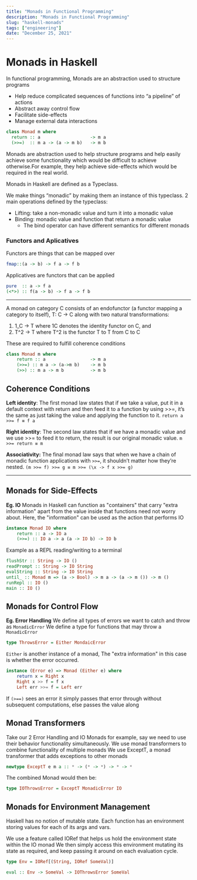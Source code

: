 ```yaml
---
title: "Monads in Functional Programming"
description: "Monads in Functional Programming"
slug: "haskell-monads"
tags: ["engineering"]
date: "December 25, 2021"
---
```


# Monads in Haskell

In functional programming, Monads are an abstraction used to structure programs

- Help reduce complicated sequences of functions into “a pipeline” of actions
- Abstract away control flow
- Facilitate side-effects
- Manage external data interactions

```haskell
class Monad m where
  return :: a					-> m a
  (>>=)  :: m a -> (a -> m b) 	-> m b
```

Monads are abstraction used to help structure programs and help easily achieve
some functionality which would be difficult to achieve otherwise.For example,
they help achieve side-effects which would be required in the real world.

Monads in Haskell are defined as a Typeclass.

We make things “monadic” by making them an instance of this typeclass. 2 main
operations defined by the typeclass:

- Lifting: take a non-monadic value and turn it into a monadic value
- Binding: monadic value and function that return a monadic value
  - The bind operator can have different semantics for different monads

### Functors and Aplicatives

Functors are things that can be mapped over

```haskell
fmap::(a -> b) -> f a -> f b
```

Applicatives are functors that can be applied

```haskell
pure  :: a -> f a
(<*>) :: f(a -> b) -> f a -> f b
```

---

A monad on category C consists of an endofunctor (a functor mapping a category
to itself), T: C -> C along with two natural transformations:

1. 1_C -> T where 1C denotes the identity functor on C, and
2. T^2 -> T where T^2 is the functor T to T from C to C

These are required to fulfill coherence conditions

```haskell
class Monad m where
	return :: a					-> m a
	(>>=) :: m a -> (a->m b)	-> m b
	(>>) :: m a -> m b			-> m b
```

## Coherence Conditions

**Left identity**: The first monad law states that if we take a value, put it in
a default context with return and then feed it to a function by using >>=, it’s
the same as just taking the value and applying the function to it.
`return a >>= f ≡ f a`

**Right identity**: The second law states that if we have a monadic value and we
use >>= to feed it to return, the result is our original monadic value.
`m >>= return ≡ m`

**Associativity:** The final monad law says that when we have a chain of monadic
function applications with `>>=`, it shouldn’t matter how they’re nested.
`(m >>= f) >>= g ≡ m >>= (\x -> f x >>= g)`

---

## Monads for Side-Effects

**Eg. IO** Monads in Haskell can function as "containers" that carry "extra
information" apart from the value inside that functions need not worry about.
Here, the "information" can be used as the action that performs IO

```haskell
instance Monad IO where
	return :: a -> IO a
	(>>=) :: IO a -> a (a -> IO b) -> IO b
```

Example as a REPL reading/writing to a terminal

```haskell
flushStr :: String -> IO ()
readPrompt :: String -> IO String
evalString :: String -> IO String
until_ :: Monad m => (a -> Bool) -> m a -> (a -> m ()) -> m ()
runRepl :: IO ()
main :: IO ()
```

## Monads for Control Flow

**Eg. Error Handling** We define all types of errors we want to catch and throw
as `MonadicError` We define a type for functions that may throw a `MonadicError`

```haskell
type ThrowsError = Either MondaicError
```

`Either` is another instance of a monad, The "extra information" in this case is
whether the error occurred.

```haskell
instance (Error e) => Monad (Either e) where
	return x = Right x
	Right x >> f = f x
	Left err >>= f = Left err
```

If `(>==)` sees an error it simply passes that error through without subsequent
computations, else passes the value along

## Monad Transformers

Take our 2 Error Handling and IO Monads for example, say we need to use their
behavior functionality simultaneously. We use monad transformers to combine
functionality of multiple monads We use ExceptT, a monad transformer that adds
exceptions to other monads

```haskell
newtype ExceptT e m a :: * -> (* -> *) -> * -> *
```

The combined Monad would then be:

```haskell
type IOThrowsError = ExceptT MonadicError IO
```

## Monads for Environment Management

Haskell has no notion of mutable state. Each function has an environment storing
values for each of its args and vars.

We use a feature called IORef that helps us hold the environment state within
the IO monad We then simply access this environment mutating its state as
required, and keep passing it around on each evaluation cycle.

```haskell
type Env = IORef[(String, IORef SomeVal)]

eval :: Env -> SomeVal -> IOThrowsError SomeVal
```
